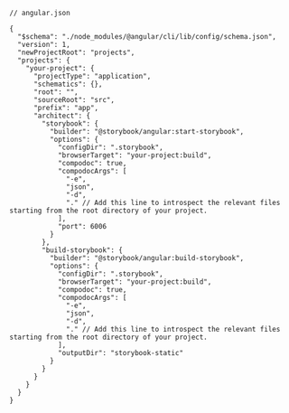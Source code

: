 ```jsonc
// angular.json

{
  "$schema": "./node_modules/@angular/cli/lib/config/schema.json",
  "version": 1,
  "newProjectRoot": "projects",
  "projects": {
    "your-project": {
      "projectType": "application",
      "schematics": {},
      "root": "",
      "sourceRoot": "src",
      "prefix": "app",
      "architect": {
        "storybook": {
          "builder": "@storybook/angular:start-storybook",
          "options": {
            "configDir": ".storybook",
            "browserTarget": "your-project:build",
            "compodoc": true,
            "compodocArgs": [
              "-e",
              "json",
              "-d",
              "." // Add this line to introspect the relevant files starting from the root directory of your project.
            ],
            "port": 6006
          }
        },
        "build-storybook": {
          "builder": "@storybook/angular:build-storybook",
          "options": {
            "configDir": ".storybook",
            "browserTarget": "your-project:build",
            "compodoc": true,
            "compodocArgs": [
              "-e",
              "json",
              "-d",
              "." // Add this line to introspect the relevant files starting from the root directory of your project.
            ],
            "outputDir": "storybook-static"
          }
        }
      }
    }
  }
}
```

